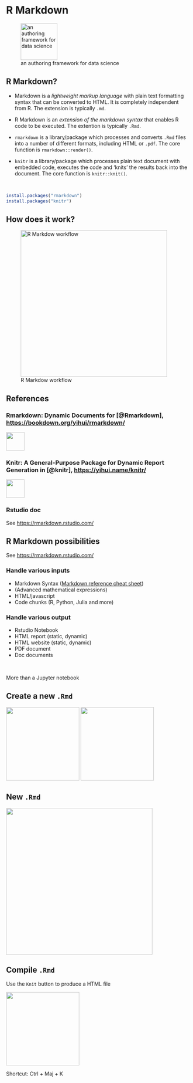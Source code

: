 # R Markdown

![an authoring framework for data science](../Rmd_files/rmarkdown/figs/hex-rmarkdown.png){width="100px"}

## R Markdown?

* Markdown is a _lightweight markup language_ with plain text formatting syntax that can be converted to HTML. It is completely independent from R. The extension is typically `.md`.

* R Markdown is an _extension of the markdown syntax_ that enables R code to be executed. The extention is typically `.Rmd`.

* `rmarkdown` is a library/package which processes and converts `.Rmd` files into a number of different formats, including HTML or `.pdf`. The core function is `rmarkdown::render()`.

* `knitr` is a library/package which processes plain text document with embedded code, executes the code and 'knits' the results back into the document.  The core function is `knitr::knit()`.

&nbsp;

```r
install.packages("rmarkdown")
install.packages("knitr")
```

## How does it work?

![R Markdow workflow](../Rmd_files/rmarkdown/figs/workflow.png){width="400px"}

## References

### Rmarkdown: Dynamic Documents for \C{R} [@Rmarkdown], [https://bookdown.org/yihui/rmarkdown/](https://bookdown.org/yihui/rmarkdown/)

![](../resources/common_figs/cover_rmarkdown.png){width="50px"}\

### Knitr: A General-Purpose Package for Dynamic Report Generation in \C{R} [@knitr], [https://yihui.name/knitr/](https://yihui.name/knitr/)

![](../resources/common_figs/cover_knitr.jpg){width="50px"}\

### Rstudio doc

See [https://rmarkdown.rstudio.com/](https://rmarkdown.rstudio.com/)

## R Markdown possibilities

See [https://rmarkdown.rstudio.com/](https://rmarkdown.rstudio.com/)

### Handle various inputs

* Markdown Syntax ([Markdown reference cheat sheet](https://commonmark.org/help/))
* \LaTeX (Advanced mathematical expressions)
* HTML/javascript
* Code chunks (R, Python, Julia and more)

### Handle various output

* Rstudio Notebook
* HTML report (static, dynamic)
* HTML website (static, dynamic)
* PDF document
* Doc documents

&nbsp;

\rsa More than a Jupyter notebook

## Create a new `.Rmd`

![](../Rmd_files/rmarkdown/figs/CreateRmd1.png){width="200px"}
![](../Rmd_files/rmarkdown/figs/CreateRmd2.png){width="200px"}

## New `.Rmd`

![](../Rmd_files/rmarkdown/figs/CreateRmd3.png){width="400px"}

## Compile `.Rmd`

Use the `Knit` button to produce a HTML file

![](../Rmd_files/rmarkdown/figs/CreateRmd4.png){width="200px"}

Shortcut: Ctrl + Maj + K

